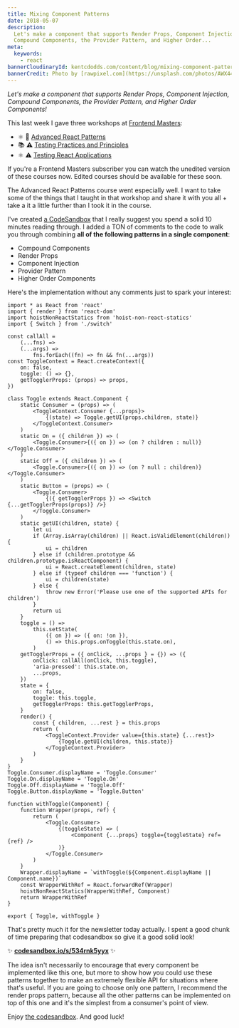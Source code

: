 ```yaml
---
title: Mixing Component Patterns
date: 2018-05-07
description:
  Let's make a component that supports Render Props, Component Injection,
  Compound Components, the Provider Pattern, and Higher Order...
meta:
  keywords:
    - react
bannerCloudinaryId: kentcdodds.com/content/blog/mixing-component-patterns/banner
bannerCredit: Photo by [rawpixel.com](https://unsplash.com/photos/AWX44zfMV-M)
---
```


_Let's make a component that supports Render Props, Component Injection,
Compound Components, the Provider Pattern, and Higher Order Components!_

This last week I gave three workshops at
[Frontend Masters](https://frontendmasters.com):

- ⚛️ 💯
  [Advanced React Patterns](https://frontendmasters.com/workshops/advanced-react-patterns)
- 📚 ⚠️
  [Testing Practices and Principles](https://frontendmasters.com/workshops/testing-practices-principles)
- ⚛️ ⚠️
  [Testing React Applications](https://frontendmasters.com/workshops/testing-react-apps)

If you're a Frontend Masters subscriber you can watch the unedited version of
these courses now. Edited courses should be available for these soon.

The Advanced React Patterns course went especially well. I want to take some of
the things that I taught in that workshop and share it with you all + take a it
a little further than I took it in the course.

I've created [a CodeSandbox](https://codesandbox.io/s/534rnk5yyx) that I really
suggest you spend a solid 10 minutes reading through. I added a TON of comments
to the code to walk you through combining **all of the following patterns in a
single component**:

- Compound Components
- Render Props
- Component Injection
- Provider Pattern
- Higher Order Components

Here's the implementation without any comments just to spark your interest:

```tsx
import * as React from 'react'
import { render } from 'react-dom'
import hoistNonReactStatics from 'hoist-non-react-statics'
import { Switch } from './switch'

const callAll =
	(...fns) =>
	(...args) =>
		fns.forEach((fn) => fn && fn(...args))
const ToggleContext = React.createContext({
	on: false,
	toggle: () => {},
	getTogglerProps: (props) => props,
})

class Toggle extends React.Component {
	static Consumer = (props) => (
		<ToggleContext.Consumer {...props}>
			{(state) => Toggle.getUI(props.children, state)}
		</ToggleContext.Consumer>
	)
	static On = ({ children }) => (
		<Toggle.Consumer>{({ on }) => (on ? children : null)}</Toggle.Consumer>
	)
	static Off = ({ children }) => (
		<Toggle.Consumer>{({ on }) => (on ? null : children)}</Toggle.Consumer>
	)
	static Button = (props) => (
		<Toggle.Consumer>
			{({ getTogglerProps }) => <Switch {...getTogglerProps(props)} />}
		</Toggle.Consumer>
	)
	static getUI(children, state) {
		let ui
		if (Array.isArray(children) || React.isValidElement(children)) {
			ui = children
		} else if (children.prototype && children.prototype.isReactComponent) {
			ui = React.createElement(children, state)
		} else if (typeof children === 'function') {
			ui = children(state)
		} else {
			throw new Error('Please use one of the supported APIs for children')
		}
		return ui
	}
	toggle = () =>
		this.setState(
			({ on }) => ({ on: !on }),
			() => this.props.onToggle(this.state.on),
		)
	getTogglerProps = ({ onClick, ...props } = {}) => ({
		onClick: callAll(onClick, this.toggle),
		'aria-pressed': this.state.on,
		...props,
	})
	state = {
		on: false,
		toggle: this.toggle,
		getTogglerProps: this.getTogglerProps,
	}
	render() {
		const { children, ...rest } = this.props
		return (
			<ToggleContext.Provider value={this.state} {...rest}>
				{Toggle.getUI(children, this.state)}
			</ToggleContext.Provider>
		)
	}
}
Toggle.Consumer.displayName = 'Toggle.Consumer'
Toggle.On.displayName = 'Toggle.On'
Toggle.Off.displayName = 'Toggle.Off'
Toggle.Button.displayName = 'Toggle.Button'

function withToggle(Component) {
	function Wrapper(props, ref) {
		return (
			<Toggle.Consumer>
				{(toggleState) => (
					<Component {...props} toggle={toggleState} ref={ref} />
				)}
			</Toggle.Consumer>
		)
	}
	Wrapper.displayName = `withToggle(${Component.displayName || Component.name})`
	const WrapperWithRef = React.forwardRef(Wrapper)
	hoistNonReactStatics(WrapperWithRef, Component)
	return WrapperWithRef
}

export { Toggle, withToggle }
```

That's pretty much it for the newsletter today actually. I spent a good chunk of
time preparing that codesandbox so give it a good solid look!

✨ [**codesandbox.io/s/534rnk5yyx**](https://codesandbox.io/s/534rnk5yyx) ✨

The idea isn't necessarily to encourage that every component be implemented like
this one, but more to show how you could use these patterns together to make an
extremely flexible API for situations where that's useful. If you are going to
choose only one pattern, I recommend the render props pattern, because all the
other patterns can be implemented on top of this one and it's the simplest from
a consumer's point of view.

Enjoy [the codesandbox](https://codesandbox.io/s/534rnk5yyx). And good luck!
